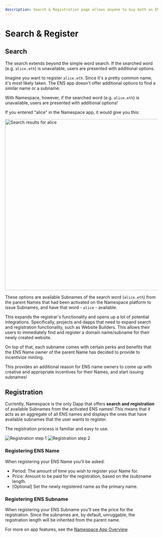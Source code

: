 ```yaml
---
description: Search & Registration page allows anyone to buy both an ENS Name or a Subname.
---
```


# Search & Register

## Search

The search extends beyond the simple word search. If the searched word (e.g. `alice.eth`) is unavailable, users are presented with additional options.

Imagine you want to register `alice.eth`. Since it's a pretty common name, it's most likely taken. The ENS app doesn't offer additional options to find a similar name or a subname.

With Namespace, however, if the searched word (e.g. `alice.eth`) is unavailable, users are presented with additional options!

If you entered "alice" in the Namespace app, it would give you this:

<img
  src="images/screenshot-2025-06-24-130649.png"
  alt="Search results for alice"
  width="563"
/>

These options are available Subnames of the search word (`alice.eth`) from the parent Names that had been activated on the Namespace platform to issue Subnames, and have that word - `alice` - available.

This expands the registrar's functionality and opens up a lot of potential integrations. Specifically, projects and dapps that need to expand search and registration functionality, such as Website Builders. This allows their users to immediately find and register a domain name/subname for their newly created website.

On top of that, each subname comes with certain perks and benefits that the ENS Name owner of the parent Name has decided to provide to incentivize minting.

This provides an additional reason for ENS name owners to come up with creative and appropriate incentives for their Names, and start issuing subnames!

## Registration

Currently, Namespace is the only Dapp that offers **search and registration** of available Subnames from the activated ENS names! This means that it acts as an aggregate of all ENS names and displays the ones that have available subnames that the user wants to register.

The registration process is familiar and easy to use.

<CardGroup cols={2}>
  <Card>
    <img
      src="images/screenshot-2024-01-31-210626.png"
      alt="Registration step 1"
    />
  </Card>
  <Card>
    <img
      src="images/screenshot-2024-01-31-210604.png"
      alt="Registration step 2"
    />
  </Card>
</CardGroup>

### Registering ENS Name

When registering your ENS Name you'll be asked:

- Period: The amount of time you wish to register your Name for.
- Price: Amount to be paid for the registration, based on the (sub)name length.
- [Optional] Set the newly registered name as the primary name.

### Registering ENS Subname

When registering your ENS Subname you'll see the price for the registration. Since the subnames are, by default, unruggable, the registration length will be inherited from the parent name.

For more on app features, see the [Namespace App Overview](../app).
